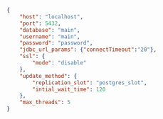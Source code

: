 ```json title="source.json"
{
    "host": "localhost",
    "port": 5432,
    "database": "main",
    "username": "main",
    "password": "password",
    "jdbc_url_params": {"connectTimeout":"20"},
    "ssl": {
        "mode": "disable"
    },
    "update_method": {
        "replication_slot": "postgres_slot",
        "intial_wait_time": 120
    },
    "max_threads": 5
}
```